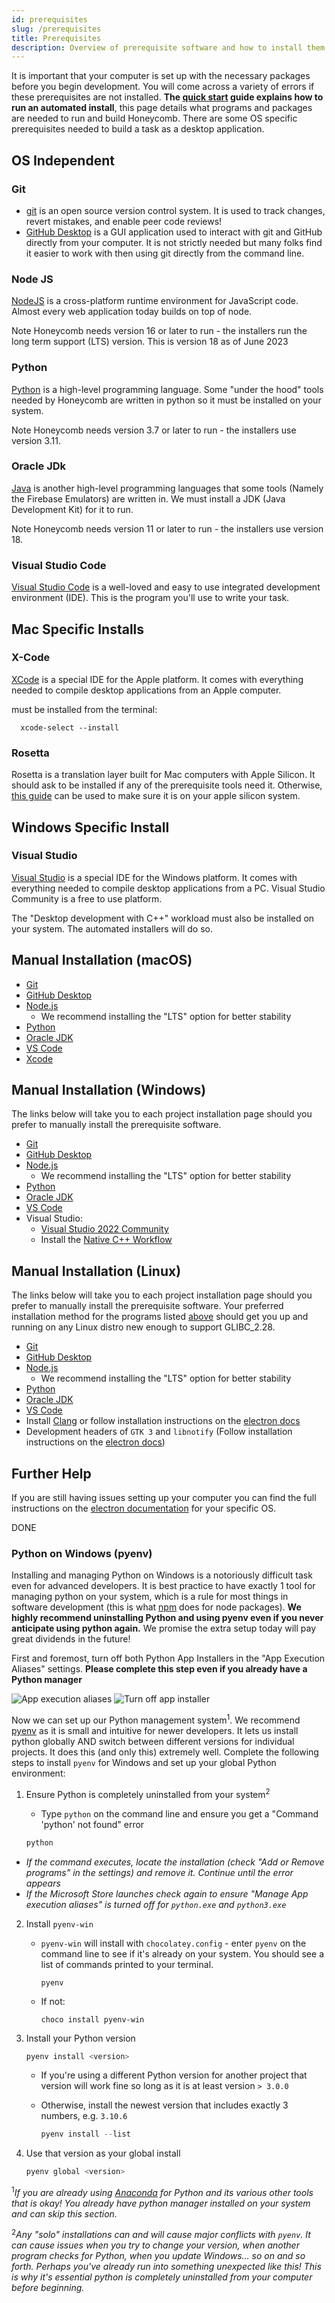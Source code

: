 ```yaml
---
id: prerequisites
slug: /prerequisites
title: Prerequisites
description: Overview of prerequisite software and how to install them
---
```


It is important that your computer is set up with the necessary packages before you begin development. You will come across a variety of errors if these prerequisites are not installed. **The [quick start](quick_start#installing-prerequisites) guide explains how to run an automated install**, this page details what programs and packages are needed to run and build Honeycomb. There are some OS specific prerequisites needed to build a task as a desktop application.

## OS Independent

### Git

- [git](https://git-scm.com) is an open source version control system. It is used to track changes, revert mistakes, and enable peer code reviews!
- [GitHub Desktop](https://desktop.github.com) is a GUI application used to interact with git and GitHub directly from your computer. It is not strictly needed but many folks find it easier to work with then using git directly from the command line.

### Node JS

[NodeJS](https://nodejs.org/en) is a cross-platform runtime environment for JavaScript code. Almost every web application today builds on top of node.

Note Honeycomb needs version 16 or later to run - the installers run the long term support (LTS) version. This is version 18 as of June 2023

### Python

[Python](https://www.python.org) is a high-level programming language. Some "under the hood" tools needed by Honeycomb are written in python so it must be installed on your system.

Note Honeycomb needs version 3.7 or later to run - the installers use version 3.11.

### Oracle JDk

[Java](https://www.oracle.com/java/) is another high-level programming languages that some tools (Namely the Firebase Emulators) are written in. We must install a JDK (Java Development Kit) for it to run.

Note Honeycomb needs version 11 or later to run - the installers use version 18.

### Visual Studio Code

[Visual Studio Code](https://code.visualstudio.com) is a well-loved and easy to use integrated development environment (IDE). This is the program you'll use to write your task.

## Mac Specific Installs

### X-Code

[XCode](https://developer.apple.com/xcode/) is a special IDE for the Apple platform. It comes with everything needed to compile desktop applications from an Apple computer.

must be installed from the terminal:

```terminal
  xcode-select --install
```

### Rosetta

Rosetta is a translation layer built for Mac computers with Apple Silicon. It should ask to be installed if any of the prerequisite tools need it. Otherwise, [this guide](https://support.apple.com/en-us/HT211861) can be used to make sure it is on your apple silicon system.

## Windows Specific Install

### Visual Studio

[Visual Studio](https://visualstudio.microsoft.com) is a special IDE for the Windows platform. It comes with everything needed to compile desktop applications from a PC. Visual Studio Community is a free to use platform.

The "Desktop development with C++" workload must also be installed on your system. The automated installers will do so.

## Manual Installation (macOS)

- [Git](https://git-scm.com/download/mac)
- [GitHub Desktop](https://desktop.github.com)
- [Node.js](https://nodejs.org/en/download/)
  - We recommend installing the "LTS" option for better stability
- [Python](https://www.python.org/downloads/macos/)
- [Oracle JDK](https://www.oracle.com/java/technologies/downloads/#jdk20-windows)
- [VS Code](https://code.visualstudio.com/download)
- [Xcode](https://apps.apple.com/us/app/xcode/id497799835?mt=12)

## Manual Installation (Windows)

The links below will take you to each project installation page should you prefer to manually install the prerequisite software.

- [Git](https://git-scm.com/download/win)
- [GitHub Desktop](https://desktop.github.com)
- [Node.js](https://nodejs.org/en/download/)
  - We recommend installing the "LTS" option for better stability
- [Python](https://www.python.org/downloads/windows/)
- [Oracle JDK](https://www.oracle.com/java/technologies/downloads/#jdk20-mac)
- [VS Code](https://code.visualstudio.com/download)
- Visual Studio:
  - [Visual Studio 2022 Community](https://visualstudio.microsoft.com/vs/community/)
  - Install the [Native C++ Workflow](https://docs.microsoft.com/en-us/cpp/build/vscpp-step-0-installation?view=msvc-160#step-4---choose-workloads-1)

## Manual Installation (Linux)

The links below will take you to each project installation page should you prefer to manually install the prerequisite software. Your preferred installation method for the programs listed [above](#os-independent) should get you up and running on any Linux distro new enough to support GLIBC_2.28.

- [Git](https://git-scm.com/download/linux)
- [GitHub Desktop](https://desktop.github.com)
- [Node.js](https://nodejs.org/en/download/)
  - We recommend installing the "LTS" option for better stability
- [Python](https://www.python.org/downloads/source/)
- [Oracle JDK](https://www.oracle.com/java/technologies/downloads/#jdk20-linux)
- [VS Code](https://code.visualstudio.com/download)
- Install [Clang](https://clang.llvm.org/get_started.html) or follow installation instructions on the [electron docs](https://www.electronjs.org/docs/development/build-instructions-linux#prerequisites)
- Development headers of `GTK 3` and `libnotify` (Follow installation instructions on the [electron docs](https://www.electronjs.org/docs/development/build-instructions-linux#prerequisites))

## Further Help

If you are still having issues setting up your computer you can find the full instructions on the [electron documentation](https://www.electronjs.org/docs/development/build-instructions-gn) for your specific OS.

DONE

### Python on Windows (pyenv)

Installing and managing Python on Windows is a notoriously difficult task even for advanced developers. It is best practice to have exactly 1 tool for managing python on your system, which is a rule for most things in software development (this is what [npm](quick_start/#3-install-npm-packages) does for node packages). **We highly recommend uninstalling Python and using pyenv even if you never anticipate using python again.** We promise the extra setup today will pay great dividends in the future!

First and foremost, turn off both Python App Installers in the "App Execution Aliases" settings. **Please complete this step even if you already have a Python manager**

![App execution aliases](assets/python-win-1.png)
![Turn off app installer](assets/python-win-2.png)

Now we can set up our Python management system<sup>1</sup>. We recommend [pyenv](https://github.com/pyenv-win/pyenv-win) as it is small and intuitive for newer developers. It lets us install python globally AND switch between different versions for individual projects. It does this (and only this) extremely well. Complete the following steps to install `pyenv` for Windows and set up your global Python environment:

1. Ensure Python is completely uninstalled from your system<sup>2</sup>

   - Type `python` on the command line and ensure you get a "Command 'python' not found" error

   ```powershell
   python
   ```

- _If the command executes, locate the installation (check "Add or Remove programs" in the settings) and remove it. Continue until the error appears_
- _If the Microsoft Store launches check again to ensure "Manage App execution aliases" is turned off for `python.exe` and `python3.exe`_

2. Install `pyenv-win`

   - `pyenv-win` will install with `chocolatey.config` - enter `pyenv` on the command line to see if it's already on your system. You should see a list of commands printed to your terminal.

     ```shell
     pyenv
     ```

   - If not:

     ```shell
     choco install pyenv-win
     ```

3. Install your Python version

   ```powershell
   pyenv install <version>
   ```

   - If you're using a different Python version for another project that version will work fine so long as it is at least version `> 3.0.0`
   - Otherwise, install the newest version that includes exactly 3 numbers, e.g. `3.10.6`

     ```powershell
     pyenv install --list
     ```

4. Use that version as your global install

   ```powershell
   pyenv global <version>
   ```

<sup>1</sup>_If you are already using [Anaconda](https://www.anaconda.com) for Python and its
various other tools that is okay! You already have python manager installed on your system and can
skip this section._

<sup>2</sup>_Any "solo" installations can and will cause major conflicts with `pyenv`. It can cause
issues when you try to change your version, when another program checks for Python, when you update
Windows... so on and so forth. Perhaps you've already run into something unexpected like this! This
is why it's essential python is completely uninstalled from your computer before beginning._
